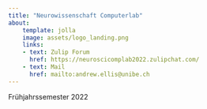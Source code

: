 ```yaml
---
title: "Neurowissenschaft Computerlab"
about:
    template: jolla
    image: assets/logo_landing.png
    links:
    - text: Zulip Forum
      href: https://neuroscicomplab2022.zulipchat.com/
    - text: Mail
      href: mailto:andrew.ellis@unibe.ch
---
```


Frühjahrssemester 2022